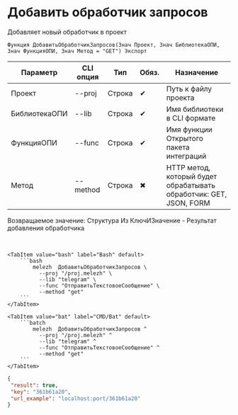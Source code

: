 ﻿---
sidebar_position: 1
description: Добавить обработчик запросов и другие функции для работы с Melezh в Открытом пакете интеграций - бесплатной open-source библиотеке интеграций для 1С:Предприятие 8, OneScript и CLI
keywords: [1C, 1С, 1С:Предприятие, 1С:Предприятие 8.3, API, Интеграция, Сервисы, Обмен, OneScript, CLI]
---


# Добавить обработчик запросов
 Добавляет новый обработчик в проект



`Функция ДобавитьОбработчикЗапросов(Знач Проект, Знач БиблиотекаОПИ, Знач ФункцияОПИ, Знач Метод = "GET") Экспорт`

  | Параметр | CLI опция | Тип | Обяз. | Назначение |
  |-|-|-|-|-|
  | Проект | --proj | Строка | &#x2714; | Путь к файлу проекта |
  | БиблиотекаОПИ | --lib | Строка | &#x2714; | Имя библиотеки в CLI формате |
  | ФункцияОПИ | --func | Строка | &#x2714; | Имя функции Открытого пакета интеграций |
  | Метод | --method | Строка | &#x2716; | HTTP метод, который будет обрабатывать обработчик: GET, JSON, FORM |

  
  Возвращаемое значение:   Структура Из КлючИЗначение - Результат добавления обработчика

<br/>



    

 <Tabs>
  
    <TabItem value="bash" label="Bash" default>
        ```bash
            melezh  ДобавитьОбработчикЗапросов \
              --proj "/proj.melezh" \
              --lib "telegram" \
              --func "ОтправитьТекстовоеСообщение" \
              --method "get"
        ```
    </TabItem>
  
    <TabItem value="bat" label="CMD/Bat" default>
        ```batch
            melezh  ДобавитьОбработчикЗапросов ^
              --proj "/proj.melezh" ^
              --lib "telegram" ^
              --func "ОтправитьТекстовоеСообщение" ^
              --method "get"
        ```
    </TabItem>
</Tabs>

```json title="Результат"
{
 "result": true,
 "key": "361b61a20",
 "url_example": "localhost:port/361b61a20"
}
```
